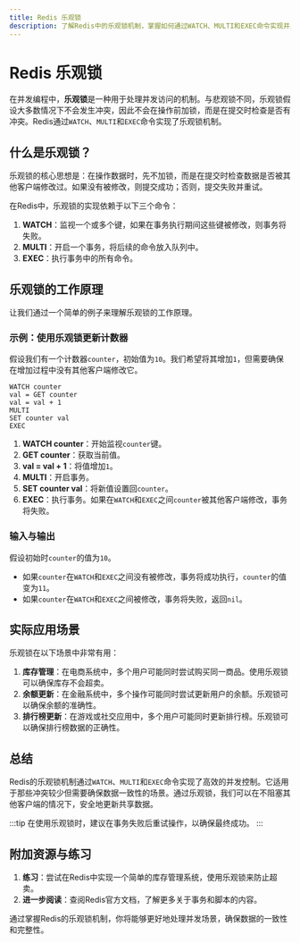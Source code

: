 ```yaml
---
title: Redis 乐观锁
description: 了解Redis中的乐观锁机制，掌握如何通过WATCH、MULTI和EXEC命令实现并发控制，避免数据竞争问题。
---
```


# Redis 乐观锁

在并发编程中，**乐观锁**是一种用于处理并发访问的机制。与悲观锁不同，乐观锁假设大多数情况下不会发生冲突，因此不会在操作前加锁，而是在提交时检查是否有冲突。Redis通过`WATCH`、`MULTI`和`EXEC`命令实现了乐观锁机制。

## 什么是乐观锁？

乐观锁的核心思想是：在操作数据时，先不加锁，而是在提交时检查数据是否被其他客户端修改过。如果没有被修改，则提交成功；否则，提交失败并重试。

在Redis中，乐观锁的实现依赖于以下三个命令：

1. **WATCH**：监视一个或多个键，如果在事务执行期间这些键被修改，则事务将失败。
2. **MULTI**：开启一个事务，将后续的命令放入队列中。
3. **EXEC**：执行事务中的所有命令。

## 乐观锁的工作原理

让我们通过一个简单的例子来理解乐观锁的工作原理。

### 示例：使用乐观锁更新计数器

假设我们有一个计数器`counter`，初始值为`10`。我们希望将其增加`1`，但需要确保在增加过程中没有其他客户端修改它。

```redis
WATCH counter
val = GET counter
val = val + 1
MULTI
SET counter val
EXEC
```

1. **WATCH counter**：开始监视`counter`键。
2. **GET counter**：获取当前值。
3. **val = val + 1**：将值增加`1`。
4. **MULTI**：开启事务。
5. **SET counter val**：将新值设置回`counter`。
6. **EXEC**：执行事务。如果在`WATCH`和`EXEC`之间`counter`被其他客户端修改，事务将失败。

### 输入与输出

假设初始时`counter`的值为`10`。

- 如果`counter`在`WATCH`和`EXEC`之间没有被修改，事务将成功执行，`counter`的值变为`11`。
- 如果`counter`在`WATCH`和`EXEC`之间被修改，事务将失败，返回`nil`。

## 实际应用场景

乐观锁在以下场景中非常有用：

1. **库存管理**：在电商系统中，多个用户可能同时尝试购买同一商品。使用乐观锁可以确保库存不会超卖。
2. **余额更新**：在金融系统中，多个操作可能同时尝试更新用户的余额。乐观锁可以确保余额的准确性。
3. **排行榜更新**：在游戏或社交应用中，多个用户可能同时更新排行榜。乐观锁可以确保排行榜数据的正确性。

## 总结

Redis的乐观锁机制通过`WATCH`、`MULTI`和`EXEC`命令实现了高效的并发控制。它适用于那些冲突较少但需要确保数据一致性的场景。通过乐观锁，我们可以在不阻塞其他客户端的情况下，安全地更新共享数据。

:::tip
在使用乐观锁时，建议在事务失败后重试操作，以确保最终成功。
:::

## 附加资源与练习

1. **练习**：尝试在Redis中实现一个简单的库存管理系统，使用乐观锁来防止超卖。
2. **进一步阅读**：查阅Redis官方文档，了解更多关于事务和脚本的内容。

通过掌握Redis的乐观锁机制，你将能够更好地处理并发场景，确保数据的一致性和完整性。